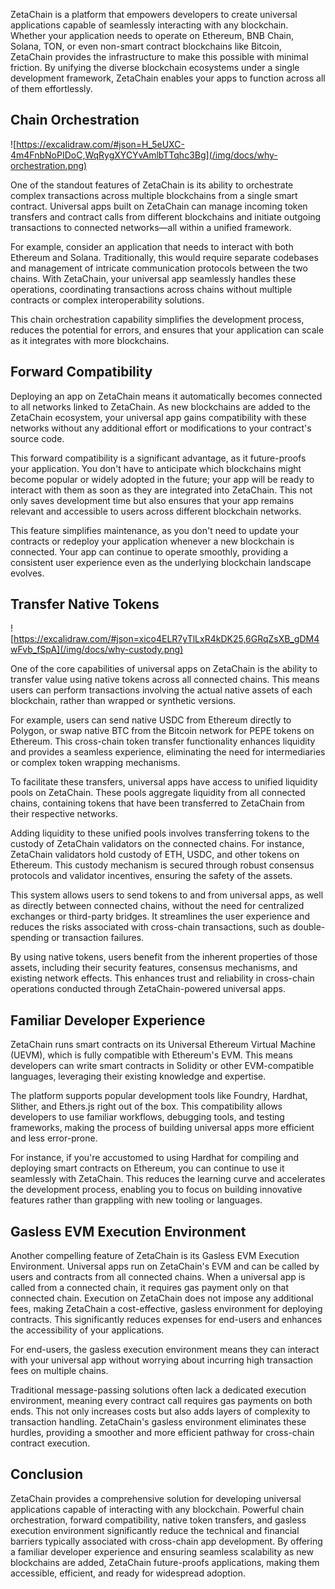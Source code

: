 ZetaChain is a platform that empowers developers to create universal
applications capable of seamlessly interacting with any blockchain. Whether your
application needs to operate on Ethereum, BNB Chain, Solana, TON, or even
non-smart contract blockchains like Bitcoin, ZetaChain provides the
infrastructure to make this possible with minimal friction. By unifying the
diverse blockchain ecosystems under a single development framework, ZetaChain
enables your apps to function across all of them effortlessly.

## Chain Orchestration

![https://excalidraw.com/#json=H_5eUXC-4m4FnbNoPIDoC,WqRygXYCYvAmlbTTqhc3Bg](/img/docs/why-orchestration.png)

One of the standout features of ZetaChain is its ability to orchestrate complex
transactions across multiple blockchains from a single smart contract. Universal
apps built on ZetaChain can manage incoming token transfers and contract calls
from different blockchains and initiate outgoing transactions to connected
networks—all within a unified framework.

For example, consider an application that needs to interact with both
Ethereum and Solana. Traditionally, this would require separate codebases
and management of intricate communication protocols between the two chains.
With ZetaChain, your universal app seamlessly handles these operations,
coordinating transactions across chains without multiple contracts
or complex interoperability solutions.

This chain orchestration capability simplifies the development process, reduces
the potential for errors, and ensures that your application can scale as it
integrates with more blockchains.

## Forward Compatibility

Deploying an app on ZetaChain means it automatically becomes connected to all
networks linked to ZetaChain. As new blockchains are added to the ZetaChain
ecosystem, your universal app gains compatibility with these networks without
any additional effort or modifications to your contract's source code.

This forward compatibility is a significant advantage, as it future-proofs your
application. You don't have to anticipate which blockchains might become popular
or widely adopted in the future; your app will be ready to interact with them as
soon as they are integrated into ZetaChain. This not only saves development time
but also ensures that your app remains relevant and accessible to users across
different blockchain networks.

This feature simplifies maintenance, as you don't need to update your contracts
or redeploy your application whenever a new blockchain is connected. Your app
can continue to operate smoothly, providing a consistent user experience even as
the underlying blockchain landscape evolves.

## Transfer Native Tokens

![https://excalidraw.com/#json=xico4ELR7yTlLxR4kDK25,6GRqZsXB_gDM4wFvb_fSpA](/img/docs/why-custody.png)

One of the core capabilities of universal apps on ZetaChain is the ability to
transfer value using native tokens across all connected chains. This means users
can perform transactions involving the actual native assets of each blockchain,
rather than wrapped or synthetic versions.

For example, users can send native USDC from Ethereum directly to Polygon, or
swap native BTC from the Bitcoin network for PEPE tokens on Ethereum. This
cross-chain token transfer functionality enhances liquidity and provides a
seamless experience, eliminating the need for intermediaries or
complex token wrapping mechanisms.

To facilitate these transfers, universal apps have access to unified liquidity
pools on ZetaChain. These pools aggregate liquidity from all connected chains,
containing tokens that have been transferred to ZetaChain from their respective
networks.

Adding liquidity to these unified pools involves transferring tokens to the
custody of ZetaChain validators on the connected chains. For instance, ZetaChain
validators hold custody of ETH, USDC, and other tokens on Ethereum. This custody
mechanism is secured through robust consensus protocols and validator
incentives, ensuring the safety of the assets.

This system allows users to send tokens to and from universal apps, as well as
directly between connected chains, without the need for centralized exchanges or
third-party bridges. It streamlines the user experience and reduces the risks
associated with cross-chain transactions, such as double-spending or transaction
failures.

By using native tokens, users benefit from the inherent properties of those
assets, including their security features, consensus mechanisms, and existing
network effects. This enhances trust and reliability in cross-chain operations
conducted through ZetaChain-powered universal apps.

## Familiar Developer Experience

ZetaChain runs smart contracts on its Universal Ethereum Virtual Machine (UEVM),
which is fully compatible with Ethereum's EVM. This means developers can write
smart contracts in Solidity or other EVM-compatible languages, leveraging their
existing knowledge and expertise.

The platform supports popular development tools like Foundry, Hardhat, Slither,
and Ethers.js right out of the box. This compatibility allows developers to use
familiar workflows, debugging tools, and testing frameworks, making the process
of building universal apps more efficient and less error-prone.

For instance, if you're accustomed to using Hardhat for compiling and deploying
smart contracts on Ethereum, you can continue to use it seamlessly with
ZetaChain. This reduces the learning curve and accelerates the development
process, enabling you to focus on building innovative features rather than
grappling with new tooling or languages.

## Gasless EVM Execution Environment

Another compelling feature of ZetaChain is its Gasless EVM Execution
Environment. Universal apps run on ZetaChain's EVM and can be called by users
and contracts from all connected chains. When a universal app is called from a
connected chain, it requires gas payment only on that connected chain. Execution
on ZetaChain does not impose any additional fees, making ZetaChain a
cost-effective, gasless environment for deploying contracts. This significantly
reduces expenses for end-users and enhances the accessibility of your
applications.

For end-users, the gasless execution environment means they can interact with
your universal app without worrying about incurring high transaction fees on
multiple chains.

Traditional message-passing solutions often lack a dedicated execution
environment, meaning every contract call requires gas payments on both ends.
This not only increases costs but also adds layers of complexity to transaction
handling. ZetaChain's gasless environment eliminates these hurdles, providing a
smoother and more efficient pathway for cross-chain contract execution.

## Conclusion

ZetaChain provides a comprehensive solution for developing universal
applications capable of interacting with any blockchain. Powerful chain
orchestration, forward compatibility, native token transfers, and gasless
execution environment significantly reduce the technical and financial barriers
typically associated with cross-chain app development. By offering a familiar
developer experience and ensuring seamless scalability as new blockchains are
added, ZetaChain future-proofs applications, making them accessible, efficient,
and ready for widespread adoption.
